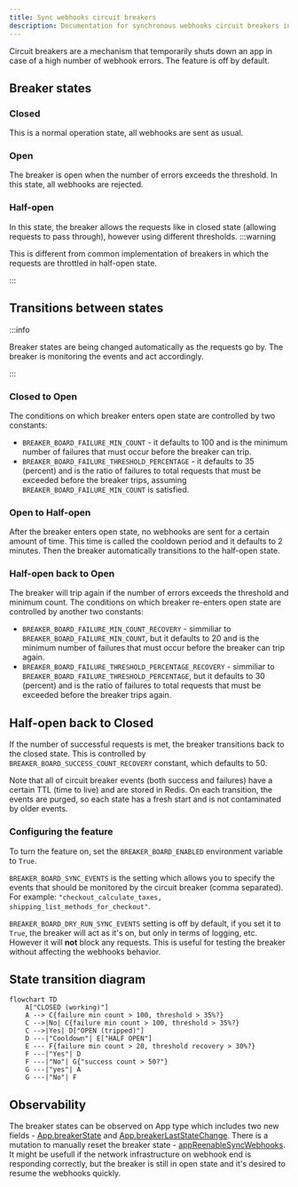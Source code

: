 ```yaml
---
title: Sync webhooks circuit breakers
description: Documentation for synchronous webhooks circuit breakers in Saleor
---
```


Circuit breakers are a mechanism that temporarily shuts down an app in case of a high number of webhook errors. The feature is off by default.

## Breaker states

### Closed

This is a normal operation state, all webhooks are sent as usual.

### Open

The breaker is open when the number of errors exceeds the threshold. In this state, all webhooks are rejected.

### Half-open

In this state, the breaker allows the requests like in closed state (allowing requests to pass through), however using different thresholds.
:::warning

This is different from common implementation of breakers in which the requests are throttled in half-open state.

:::

## Transitions between states

:::info

Breaker states are being changed automatically as the requests go by. The breaker is monitoring the events and act accordingly.

:::

### Closed to Open

The conditions on which breaker enters open state are controlled by two constants:
- `BREAKER_BOARD_FAILURE_MIN_COUNT` - it defaults to 100 and is the minimum number of failures that must occur before the breaker can trip.
- `BREAKER_BOARD_FAILURE_THRESHOLD_PERCENTAGE` - it defaults to 35 (percent) and is the ratio of failures to total requests that must be exceeded before the breaker trips, assuming `BREAKER_BOARD_FAILURE_MIN_COUNT` is satisfied.

### Open to Half-open

After the breaker enters open state, no webhooks are sent for a certain amount of time. This time is called the cooldown period and it defaults to 2 minutes. Then the breaker automatically transitions to the half-open state.


### Half-open back to Open

The breaker will trip again if the number of errors exceeds the threshold and minimum count. The conditions on which breaker re-enters open state are controlled by another two constants:
- `BREAKER_BOARD_FAILURE_MIN_COUNT_RECOVERY` - simmiliar to `BREAKER_BOARD_FAILURE_MIN_COUNT`, but it defaults to 20 and is the minimum number of failures that must occur before the breaker can trip again.
- `BREAKER_BOARD_FAILURE_THRESHOLD_PERCENTAGE_RECOVERY` - simmiliar to `BREAKER_BOARD_FAILURE_THRESHOLD_PERCENTAGE`, but it defaults to 30 (percent) and is the ratio of failures to total requests that must be exceeded before the breaker trips again.

## Half-open back to Closed

If the number of successful requests is met, the breaker transitions back to the closed state. This is controlled by `BREAKER_BOARD_SUCCESS_COUNT_RECOVERY` constant, which defaults to 50.

Note that all of circuit breaker events (both success and failures) have a certain TTL (time to live) and are stored in Redis. On each transition, the events are purged, so each state has a fresh start and is not contaminated by older events.

### Configuring the feature

To turn the feature on, set the `BREAKER_BOARD_ENABLED` environment variable to `True`.

`BREAKER_BOARD_SYNC_EVENTS` is the setting which allows you to specify the events that should be monitored by the circuit breaker (comma separated).
For example: `"checkout_calculate_taxes, shipping_list_methods_for_checkout"`.

`BREAKER_BOARD_DRY_RUN_SYNC_EVENTS` setting is off by default, if you set it to `True`, the breaker will act as it's on, but only in terms of logging, etc. 
However it will **not** block any requests. This is useful for testing the breaker without affecting the webhooks behavior.

## State transition diagram

```mermaid
flowchart TD
    A["CLOSED (working)"]
    A --> C{failure min count > 100, threshold > 35%?}
    C -->|No| C{failure min count > 100, threshold > 35%?}
    C -->|Yes| D["OPEN (tripped)"]
    D ---|"Cooldown"| E["HALF OPEN"]
    E --- F{failure min count > 20, threshold recovery > 30%?}
    F ---|"Yes"| D
    F ---|"No"| G{"success count > 50?"}
	G ---|"yes"| A
	G ---|"No"| F
```

## Observability

The breaker states can be observed on App type which includes two new fields - [App.breakerState](api-reference/apps/objects/app.mdx#appbreakerstatecircuitbreakerstateenum---) and [App.breakerLastStateChange](api-reference/apps/objects/app.mdx#appbreakerlaststatechangedatetime--).
There is a mutation to manually reset the breaker state - [appReenableSyncWebhooks](api-reference/apps/mutations/app-reenable-sync-webhooks.mdx). It might be usefull if the network infrastructure on webhook end is responding correctly, but the breaker is still in open state and it's desired to resume the webhooks quickly.